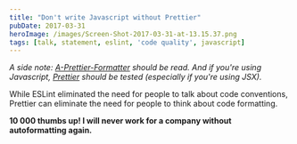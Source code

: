 ```yaml
---
title: "Don't write Javascript without Prettier"
pubDate: 2017-03-31
heroImage: /images/Screen-Shot-2017-03-31-at-13.15.37.png
tags: [talk, statement, eslint, 'code quality', javascript]
---
```


<YouTube id="https://www.youtube.com/watch?v=hkfBvpEfWdA" />

_A side note: [A-Prettier-Formatter](http://jlongster.com/A-Prettier-Formatter) should be read. And if you're using Javascript, [Prettier](https://github.com/prettier/prettier) should be tested (especially if you're using JSX)._

While ESLint eliminated the need for people to talk about code conventions, Prettier can eliminate the need for people to think about code formatting.

**10 000 thumbs up! I will never work for a company without autoformatting again.**
